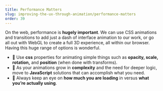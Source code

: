 ```yaml
---
title: Performance Matters
slug: improving-the-ux-through-animation/performance-matters
order: 39
---
```


<Article 
  first="Why performance matters"
  second="so much when animating"
  introduction="Animation alone can’t make your interface faster, but it can help create the perception that things are happening faster."
>

On the web, performance is **hugely important**.
We can use CSS animations and transitions to add just a dash of interface animation to our work, or go all out with WebGL to create a full 3D experience, all within our browser. Having this huge range of options is wonderful.

- 🌿 Use **css** properties for animating simple things such as **opacity, scale, rotation,** and **position** (when done with transforms).  
- 🌿 As your animations grow in **complexity** and the need for deeper logic, move to **JavaScript** solutions that can accomplish what you need.  
- 🌿 Always keep an eye on **how much you are loading** in versus **what you’re actually using**.  
   
</Article>



